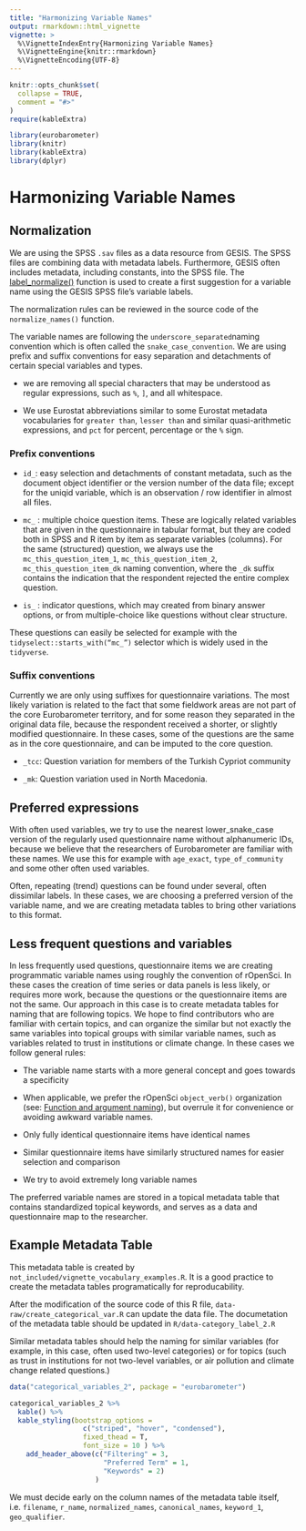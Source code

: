```yaml
---
title: "Harmonizing Variable Names"
output: rmarkdown::html_vignette
vignette: >
  %\VignetteIndexEntry{Harmonizing Variable Names}
  %\VignetteEngine{knitr::rmarkdown}
  %\VignetteEncoding{UTF-8}
---
```


```r
knitr::opts_chunk$set(
  collapse = TRUE,
  comment = "#>"
)
require(kableExtra)
```

```r
library(eurobarometer)
library(knitr)
library(kableExtra)
library(dplyr)
```

# Harmonizing Variable Names

## Normalization

We are using the SPSS `.sav` files as a data resource from GESIS.  The SPSS files are combining data with metadata labels.  Furthermore, GESIS often includes metadata, including constants, into the SPSS file. The [label_normalize()](http://eurobarometer.danielantal.eu/reference/label_normalize.html) function is used to create a first suggestion for a variable name using the GESIS SPSS file's variable labels. 

The normalization rules can be reviewed in the source code of the `normalize_names()` function. 

The variable names are following the `underscore_separated`naming convention which is often called the `snake_case_convention`.  We are using prefix and suffix conventions for easy separation and detachments of certain special variables and types.
 
* we are removing all special characters that may be understood as regular expressions, such as `%`, `]`, and all whitespace.

* We use Eurostat abbreviations similar to some Eurostat metadata vocabularies for `greater than`, `lesser than` and similar quasi-arithmetic expressions, and `pct` for percent, percentage or the `%` sign.  

### Prefix conventions
* `id_`: easy selection and detachments of constant metadata, such as the document object identifier or the version number of the data file; except for the uniqid variable, which is an observation / row identifier in almost all files.

* `mc_` : multiple choice question items.  These are logically related variables that are given in the questionnaire in tabular format, but they are coded both in SPSS and R item by item as separate variables (columns).  For the same (structured) question, we always use the `mc_this_question_item_1`, `mc_this_question_item_2`, `mc_this_question_item_dk`  naming convention, where the `_dk` suffix contains the indication that the respondent rejected the entire complex question.

* `is_` : indicator questions, which may created from binary answer options, or from multiple-choice like questions without clear structure. 

These questions can easily be selected for example with the `tidyselect::starts_with(“mc_”)` selector which is widely used in the `tidyverse`.

### Suffix conventions

Currently we are only using suffixes for questionnaire variations.  The most likely variation is related to the fact that some fieldwork areas are not part of the core Eurobarometer territory, and for some reason they separated in the original data file, because the respondent received a shorter, or slightly modified questionnaire. In these cases, some of the questions are the same as in the core questionnaire, and can be imputed to the core question.

* `_tcc`: Question variation for members of the Turkish Cypriot community

* `_mk`: Question variation used in North Macedonia.

## Preferred expressions
With often used variables, we try to use the nearest lower_snake_case version of the regularly used questionnaire name without alphanumeric IDs, because we believe that the researchers of Eurobarometer are familiar with these names.  We use this for example with `age_exact`, `type_of_community` and some other often used variables.

Often, repeating (trend) questions can be found under several, often dissimilar labels.  In these cases, we are choosing a preferred version of the variable name, and we are creating metadata tables to bring other variations to this format. 

## Less frequent questions and variables
In less frequently used questions, questionnaire items we are creating programmatic variable names using roughly the convention of rOpenSci.  In these cases the creation of time series or data panels is less likely, or requires more work, because the questions or the questionnaire items are not the same. Our approach in this case is to create metadata tables for naming that are following topics.  We hope to find contributors who are familiar with certain topics, and can organize the similar but not exactly the same variables into topical groups with similar variable names, such as variables related to trust in institutions or climate change. 
In these cases we follow general rules:

* The variable name starts with a more general concept and goes towards a specificity

* When applicable, we prefer the rOpenSci `object_verb()` organization (see: [Function and argument naming](https://devguide.ropensci.org/building.html#package-api)), but overrule it for convenience or avoiding awkward variable names.

* Only fully identical questionnaire items have identical names

* Similar questionnaire items have similarly structured names for easier selection and comparison

* We try to avoid extremely long variable names

The preferred variable names are stored in a topical metadata table that contains standardized topical keywords, and serves as a data and questionnaire map to the researcher.

## Example Metadata Table

This metadata table is created by `not_included/vignette_vocabulary_examples.R`.  It is a good practice to create the metadata tables programatically for reproducability. 

After the modification of the source code of this R file, `data-raw/create_categorical_var.R` can update the data file.  The documetation of the metadata table should be updated in `R/data-category_label_2.R`

Similar metadata tables should help the naming for similar variables (for example, in this case, often used two-level categories) or for topics (such as trust in institutions for not two-level variables, or air pollution and climate change related questions.)

```r
data("categorical_variables_2", package = "eurobarometer")

categorical_variables_2 %>%
  kable() %>%
  kable_styling(bootstrap_options = 
                  c("striped", "hover", "condensed"), 
                  fixed_thead = T, 
                  font_size = 10 ) %>%
    add_header_above(c("Filtering" = 3, 
                       "Preferred Term" = 1, 
                       "Keywords" = 2)
                     )
```

We must decide early on the column names of the metadata table itself, i.e. `filename`, `r_name`, `normalized_names`, `canonical_names`, `keyword_1`, `geo_qualifier`.
